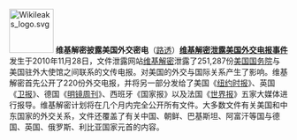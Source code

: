 [[File:Wikileaks logo.svg|80px|left]]
'''维基解密披露美国外交密电'''（[http://cn.reuters.com/article/CNAnalysesNews/idCNCHINA-3414020101129 路透]）'''[[维基解密泄露美国外交电报事件]]'''发生于2010年11月28日，文件泄露网站[[维基解密]]泄露了251,287份[[美国国务院]]与美国驻外大使馆之间联系的文传电报。对美国的外交与国际关系产生了影响。维基解密首先公开了220份外交电报，并将另一部分发给了美国《[[纽约时报]]》、英国《[[卫报]]》、德国《[[明镜周刊]]》、西班牙《国家报》以及法国《[[世界报]]》五家大媒体进行报导。维基解密计划将在几个月内完全公开所有文件。大多数文件有关美国和中东国家的外交关系，文件还覆盖了有关中国、朝鲜、巴基斯坦、阿富汗等国与德国、英国、俄罗斯、利比亚国家元首的内容。